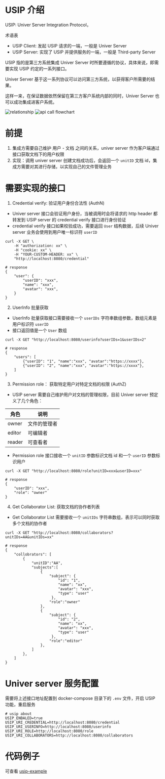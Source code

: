# USIP 介绍

USIP: Univer Server Integration Protocol，

术语表

- USIP Client: 发起 USIP 请求的一端，一般是 Univer Server
- USIP Server: 实现了 USIP 并提供服务的一端，一般是 Third-party Server

USIP 指的是第三方系统集成 Univer Server 时所要遵循的协议，具体来说，即需要实现 USIP 约定的一系列接口。

Univer Server 基于这一系列协议可以访问第三方系统，以获得客户所需要的结果。

这样一来，在保证数据依然保留在第三方客户系统内部的同时，Univer Server 也可以成功集成进客户系统。

![relationship](./usip/AzQSbQDVuoKkRZxrRPqcHtF0nsh.png)
![api call flowchart](./usip/NdzmbFpnio4mQexalKBcw7Hwnmf.png)

# 前提

1. 集成方需要自己维护 用户 - 文档 之间的关系，univer server 作为客户端通过接口获取文档下的用户权限
2. 实现：调用 univer server 创建文档成功后，会返回一个 `unitID` 文档 id，集成方需要对其进行存储，以实现自己的文件管理业务

# **需要实现的接口**

1. Credential verify: 验证用户身份合法性 (AuthN)

- Univer server 接口会验证用户身份，当被调用时会将请求的 http header 都转发到 USIP server 的 credential verify 接口进行身份验证
- credential verify 接口如果校验成功，需要返回 `User` 结构数据，后续 Univer server 业务会使用到用户唯一标识符 `userID`

```shell
curl -X GET \
    -H "authorization: xx" \
    -H "cookie: xx" \
    -H "YOUR-CUSTOM-HEADER: xx" \
    "http://localhost:8080/credential"
    
# response
{
    "user": {
        "userID": "xxx",
        "name": "xxx",
        "avatar": "xxx",
    }
}
```

2. UserInfo 批量获取

- UserInfo 批量获取接口需要接收一个 `userIDs` 字符串数组参数，数组元素是用户标识符 `userID`
- 接口返回值是一个 `User` 数组

```shell
curl -X GET "http://localhost:8080/userinfo?userIDs=1&userIDs=2"

# response
{
    "users": [
        {"userID": "1", "name":"xxx", "avatar":"https://xxxx"},
        {"userID": "2", "name":"xxx", "avatar":"https://xxxx"},
    ]
}
```

3. Permission role： 获取特定用户对特定文档的权限 (AuthZ)

- USIP server 需要自己维护用户对文档的管理权限，目前 Univer server 预定义了几个角色：

| 角色   | 说明         |
| ------ | ------------ |
| owner  | 文件的管理者 |
| editor | 可编辑者     |
| reader | 可查看者     |

- Permission role 接口接收一个 `unitID` 参数标识文档 id 和一个 `userID` 参数标识用户

```shell
curl -X GET "http://localhost:8080/role?unitID=xxx&userID=xxx"

# response
{
    "userID": "xxx",
    "role": "owner"
}
```

4. Get Collaborator List: 获取文档的协作者列表

- Get Collaborator List 需要接收一个 `unitIDs` 字符串数组，表示可以同时获取多个文档的协作者

```shell
curl -X GET "http://localhost:8080/collaborators?unitIDs=AA&unitIDs=xx"

# response
{
    "collobrators": [
        {
            "unitID":"AA",
            "subjects":[
                {
                    "subject": {
                        "id": "1",
                        "name": "xx",
                        "avatar": "xxx",
                        "type": "user"
                     },
                    "role":"owner"
                },
                {
                    "subject": {
                        "id": "2",
                        "name": "xx",
                        "avatar": "xxx",
                        "type": "user"
                     },
                    "role":"editor"
                },
            ]
        },
    ]
}
```

# Univer server 服务配置

需要将上述接口地址配置到 docker-compose 目录下的 `.env` 文件，开启 USIP 功能，重启服务

```shell
# usip about
USIP_ENBALED=true
USIP_URI_CREDENTIAL=http://localhost:8080/credential
USIP_URI_USERINFO=http://localhost:8080/userinfo
USIP_URI_ROLE=http://localhost:8080/role
USIP_URI_COLLABORATORS=http://localhost:8080/collaborators
```

# 代码例子

可查看 [usip-example](https://github.com/dream-num/usip-example)

